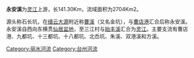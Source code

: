 {{Infobox River
  | river_name      = 永安溪
  | image_name      = HengxiDqiao.JPG
  | image_size      = 
  | caption         = 永安溪[[横溪镇|横溪]]段的桥梁
  | origin          = [[台州|台州]][[仙居|仙居]]石长坑，和[[丽水市|丽水]]交界处的[[天堂尖|天堂尖]]山麓
  | mouth           = 椒江口
  | basin_countries = [[仙居|仙居]]，[[临海市|临海]]
  | length          = 141.30千米
  | elevation       = 1184[[米_(單位)|米]]
  | mouth_elevation = 9[[米_(單位)|米]]
  | discharge       = 
  | watershed       = 2704[[平方千米|Km2]]
}}
'''永安溪'''为[[灵江|灵江]]上游，长141.30Km，流域面积为2704Km2。

源头称石长坑，在[[缙云|缙云]][[大源乡|大源]]附近称[[曹溪|曹溪]]（又名金坑），与[[曹店港|曹店港]]汇合后称永安溪。永安溪自西向东横贯[[仙居盆地|仙居盆地]]，至三江村与[[始丰溪|始丰溪]]汇合为[[灵江|灵江]]。主要支流有曹店港、九都坑、十三都坑、十八都坑、北岙坑、朱溪、双港溪和方溪。

{{灵江水系}}
{{东南沿海诸河}}
{{浙江地理小作品}}
[[Category:丽水河流|Category:丽水河流]]
[[Category:台州河流|Category:台州河流]]